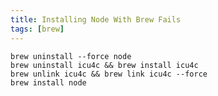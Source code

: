 ```yaml
---
title: Installing Node With Brew Fails
tags: [brew]
---
```


```shell
brew uninstall --force node
brew uninstall icu4c && brew install icu4c
brew unlink icu4c && brew link icu4c --force
brew install node
```

